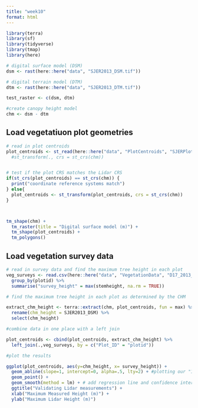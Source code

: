 ```yaml
---
title: "week10"
format: html
---
```


```r
library(terra)
library(sf)
library(tidyverse)
library(tmap)
library(here)
```

```r
# digital surface model (DSM)
dsm <- rast(here::here("data", "SJER2013_DSM.tif"))

# digital terrain model (DTM)
dtm <- rast(here::here("data", "SJER2013_DTM.tif"))
```

```r
test_raster <- c(dsm, dtm)
```

```r
#create canopy height model
chm <- dsm - dtm
```

## Load vegetatiuon plot geometries

```r
# read in plot centroids
plot_centroids <- st_read(here::here("data", "PlotCentroids", "SJERPlotCentroids_Buffer.shp")) #%>% 
  #st_transform(., crs = st_crs(chm))


# test if the plot CRS matches the Lidar CRS
if(st_crs(plot_centroids) == st_crs(chm)) {
  print("coordinate reference systems match")
} else{
  plot_centroids <- st_transform(plot_centroids, crs = st_crs(chm))
}




```

```r
tm_shape(chm) +
  tm_raster(title = "Digital surface model (m)") +
  tm_shape(plot_centroids) +
  tm_polygons()
```

## Load vegetation survey data

```r
# read in survey data and find the maximum tree height in each plot
veg_surveys <- read.csv(here::here("data", "VegetationData", "D17_2013_vegStr.csv")) %>%
  group_by(plotid) %>%
  summarise("survey_height" = max(stemheight, na.rm = TRUE))
```

```r
# find the maximum tree height in each plot as determined by the CHM

extract_chm_height <- terra::extract(chm, plot_centroids, fun = max) %>%
  rename(chm_height = SJER2013_DSM) %>%
  select(chm_height)
```

```r
#combine data in one place with a left join

plot_centroids <- cbind(plot_centroids, extract_chm_height) %>%
  left_join(.,veg_surveys, by = c("Plot_ID" = "plotid"))
```

```r
#plot the results

ggplot(plot_centroids, aes(y=chm_height, x= survey_height)) +
  geom_abline(slope=1, intercept=0, alpha=.5, lty=2) + #plotting our "1:1" line
  geom_point() +
  geom_smooth(method = lm) + # add regression line and confidence interval
  ggtitle("Validating Lidar measurements") +
  xlab("Maximum Measured Height (m)") +
  ylab("Maximum Lidar Height (m)")
```













